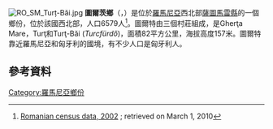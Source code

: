 [[File:RO_SM_Turț-Băi.jpg|thumb]]
'''圖爾茨鄉'''（{{lang-ro|Turț}}，{{lang-hu|Turc}}）是位於[[羅馬尼亞|羅馬尼亞]]西北部[[薩圖馬雷縣|薩圖馬雷縣]]的一個鄉份，位於該國西北部，人口6579人<ref>[http://recensamant.referinte.transindex.ro/?pg=3&id=2181 Romanian census data, 2002] {{Wayback|url=http://recensamant.referinte.transindex.ro/?pg=3&id=2181 |date=20120914051242 }}; retrieved on March 1, 2010</ref>。圖爾特由三個村莊組成，是Gherţa Mare，Turţ和Turţ-Băi (''Turcfürdő'')，面積82平方公里，海拔高度157米。圖爾特靠近羅馬尼亞和匈牙利的國境，有不少人口是匈牙利人。

==參考資料==
{{Reflist}}

{{coord|47|59|N|23|13|E|display=title|region:RO_type:city_source:GNS-enwiki}}
{{Satu Mare County}}
{{Romania-geo-stub}}

[[Category:羅馬尼亞鄉份|Category:羅馬尼亞鄉份]]